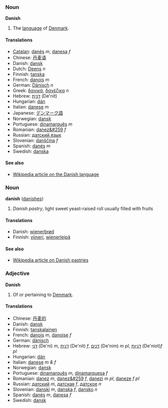 ===Noun===
'''Danish'''

# The [[language]] of [[Denmark]].

====Translations====
*[[Catalan]]: [[danès]] ''m'', [[danesa]] ''f''
*Chinese: [[丹麦语]]
*Danish: [[dansk]]
*Dutch: [[Deens]] ''n''
*Finnish: [[tanska]]
*French: [[danois]] ''m''
*German: [[Dänisch]] ''n''
*Greek: [[δανικά]], [[δανέζικα]] ''n''
*Hebrew: [[דנית]] (De'nit)
*Hungarian: [[dán]]
*Italian: [[danese]] ''m''
*Japanese: [[デンマーク語]]
*Norwegian: [[dansk]]
*Portuguese: [[dinamarquês]] ''m''
*Romanian: [[danez&#259]] ''f''
*Russian: [[датский язык]]
*Slovenian: [[danščina]] ''f''
*Spanish: [[danés]] ''m''
*Swedish: [[danska]]

====See also====
*[[w:en:Danish language|Wikipedia article on the Danish language]]

===Noun===
'''danish''' ([[danishes]])

#''Danish pastry'', light sweet yeast-raised roll usually filled with fruits

====Translations====
*Danish: [[wienerbrød]]
*Finnish: [[viineri]], [[wienerleipä]]

====See also====
*[[w:en:Danish pastry|Wikipedia article on Danish pastries]]

===Adjective===
'''Danish'''

# Of or pertaining to [[Denmark]].

====Translations====
*Chinese: [[丹麦的]]
*Danish: [[dansk]]
*Finnish: [[tanskalainen]]
*French: [[danois]] ''m'', [[danoise]] ''f''
*German: [[dänisch]]
*Hebrew: [[דני]] (De'ni) ''m'', [[דנית]] (De'nit) ''f'', [[דנים]] (De'nim) ''m pl'', [[דניות]] (De'niot)''f pl''
*Hungarian: [[dán]]
*Italian: [[danese]] ''m &amp; f'' 
*Norwegian: [[dansk]]
*Portuguese: [[dinamarquês]] ''m'', [[dinamarquesa]] ''f''
*Romanian: [[danez]] ''m'', [[danez&#259]] ''f'', [[danezi]] ''m pl'', [[daneze]] ''f pl''
*Russian: [[датский]] ''m'', [[датская]] ''f'', [[датское]] ''n''
*Slovenian: [[danski]] ''m'', [[danska]] ''f'', [[dansko]] ''n''
*Spanish: [[danés]] ''m'', [[danesa]] ''f''
*Swedish: [[dansk]]